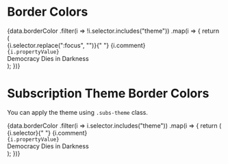 

<Head>
  <title>Border Colors - WaPo Tachyons</title>
</Head>

# Border Colors

<div className="flex flex-column">
  {data.borderColor
    .filter(i => !i.selector.includes("theme"))
    .map(i => {
      return (
        <div key={i.selector} className="pa-sm">
          <div className="font--subhead font-bold">
            {i.selector.replace(":focus", "")}{" "}
            <span className="italic font-xs gray-dark">{i.comment}</span>
          </div>
          <div>
            <code>{i.propertyValue}</code>
          </div>
          <div
            tabIndex={i.selector.includes("focus") ? "0" : "-1"}
            className={`pa-sm bw-thick b-solid ${i.selector
              .replace(":focus", "")
              .split(".")
              .join(" ")
              .replace(":focus", "")} bold`}
          >
            Democracy Dies in Darkness
          </div>
        </div>
      );
    })}
</div>

# Subscription Theme Border Colors

<p className="pl-sm mb-sm font-xxs">
  You can apply the theme using <code>.subs-theme</code> class.
</p>

<div className="flex flex-column">
  {data.borderColor
    .filter(i => i.selector.includes("theme"))
    .map(i => {
      return (
        <div key={i.selector} className="pa-sm">
          <div className="font--subhead font-bold">
            {i.selector}{" "}
            <span className="italic font-xs gray-dark">{i.comment}</span>
          </div>
          <div>
            <code>{i.propertyValue}</code>
          </div>
          <div
            tabIndex={i.selector.includes("focus") ? "0" : "-1"}
            className={`pa-sm bw-thick b-solid ${i.selector
              .split(".")
              .join(" ")
              .replace(":focus", "")} bold`}
          >
            Democracy Dies in Darkness
          </div>
        </div>
      );
    })}
</div>

